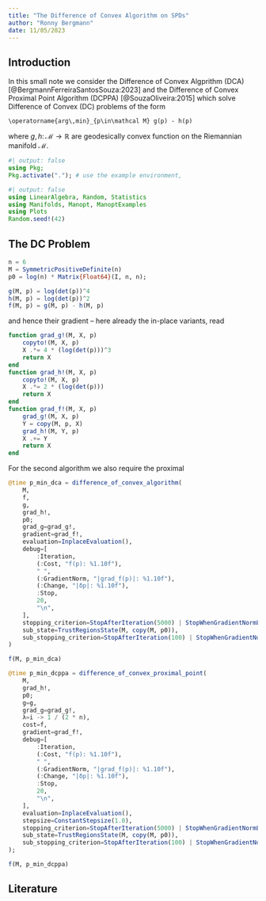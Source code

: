 ```yaml
---
title: "The Difference of Convex Algorithm on SPDs"
author: "Ronny Bergmann"
date: 11/05/2023
---
```


## Introduction

In this small note we consider the Difference of Convex Algprithm (DCA) [@BergmannFerreiraSantosSouza:2023]
and the Difference of Convex Proximal Point Algorithm (DCPPA) [@SouzaOliveira:2015] which solve
Difference of Convex (DC) problems of the form

```math
\operatorname{arg\,min}_{p\in\mathcal M} g(p) - h(p)
```

where $g,h\colon \mathcal M \to \mathbb R$ are geodesically convex function on the Riemannian manifold $\mathcal M$.

```julia
#| output: false
using Pkg;
Pkg.activate("."); # use the example environment,
```

```julia
#| output: false
using LinearAlgebra, Random, Statistics
using Manifolds, Manopt, ManoptExamples
using Plots
Random.seed!(42)
```

## The DC Problem

```julia
n = 6
M = SymmetricPositiveDefinite(n)
p0 = log(n) * Matrix{Float64}(I, n, n);
```

```julia
g(M, p) = log(det(p))^4
h(M, p) = log(det(p))^2
f(M, p) = g(M, p) - h(M, p)
```

and hence their gradient – here already the in-place variants, read

```julia
function grad_g!(M, X, p)
    copyto!(M, X, p)
    X .*= 4 * (log(det(p)))^3
    return X
end
function grad_h!(M, X, p)
    copyto!(M, X, p)
    X .*= 2 * (log(det(p)))
    return X
end
function grad_f!(M, X, p)
    grad_g!(M, X, p)
    Y = copy(M, p, X)
    grad_h!(M, Y, p)
    X .+= Y
    return X
end
```

For the second algorithm we also require the proximal

```julia
@time p_min_dca = difference_of_convex_algorithm(
    M,
    f,
    g,
    grad_h!,
    p0;
    grad_g=grad_g!,
    gradient=grad_f!,
    evaluation=InplaceEvaluation(),
    debug=[
        :Iteration,
        (:Cost, "f(p): %1.10f"),
        " ",
        (:GradientNorm, "|grad_f(p)|: %1.10f"),
        (:Change, "|δp|: %1.10f"),
        :Stop,
        20,
        "\n",
    ],
    stopping_criterion=StopAfterIteration(5000) | StopWhenGradientNormLess(1e-10),
    sub_state=TrustRegionsState(M, copy(M, p0)),
    sub_stopping_criterion=StopAfterIteration(100) | StopWhenGradientNormLess(1e-10),
)
```

```julia
f(M, p_min_dca)
```

```julia
@time p_min_dcppa = difference_of_convex_proximal_point(
    M,
    grad_h!,
    p0;
    g=g,
    grad_g=grad_g!,
    λ=i -> 1 / (2 * n),
    cost=f,
    gradient=grad_f!,
    debug=[
        :Iteration,
        (:Cost, "f(p): %1.10f"),
        " ",
        (:GradientNorm, "|grad_f(p)|: %1.10f"),
        (:Change, "|δp|: %1.10f"),
        :Stop,
        20,
        "\n",
    ],
    evaluation=InplaceEvaluation(),
    stepsize=ConstantStepsize(1.0),
    stopping_criterion=StopAfterIteration(5000) | StopWhenGradientNormLess(1e-10),
    sub_state=TrustRegionsState(M, copy(M, p0)),
    sub_stopping_criterion=StopAfterIteration(100) | StopWhenGradientNormLess(1e-10),
);
```

```julia
f(M, p_min_dcppa)
```

## Literature

::: {#refs}
:::